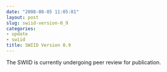 ```yaml
---
date: "2008-08-05 11:05:01"
layout: post
slug: swiid-version-0_9
categories:
- update
- swiid
title: SWIID Version 0.9
---
```


The SWIID is currently undergoing peer review for publication.
